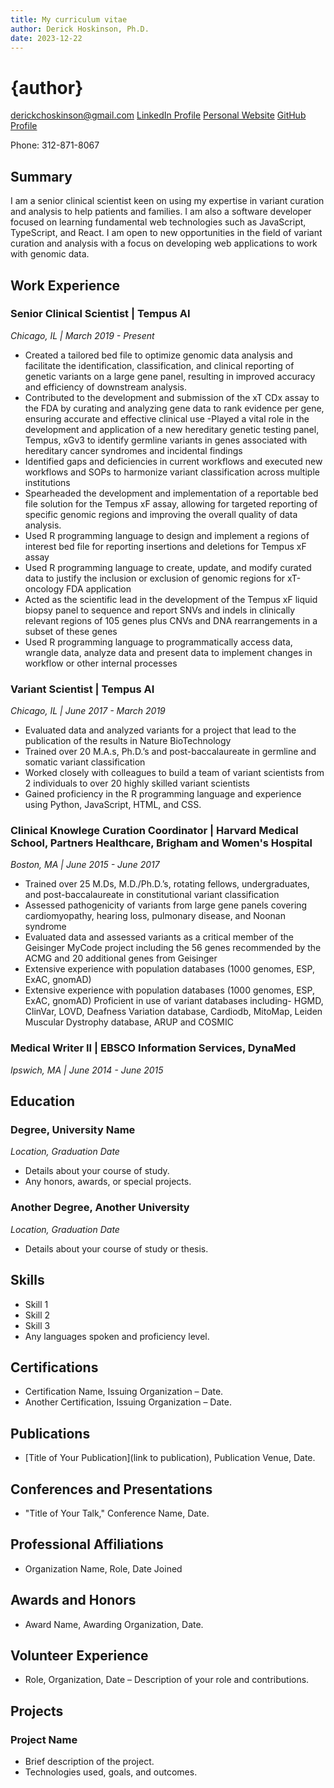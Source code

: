 ```yaml
---
title: My curriculum vitae
author: Derick Hoskinson, Ph.D.
date: 2023-12-22
---
```



# {author}

[derickchoskinson@gmail.com](mailto:derickchoskinson@gmail.com)
[LinkedIn Profile](https://www.linkedin.com/in/dhoskinson)
[Personal Website](https://derickhoskinson.com)
[GitHub Profile](https://github.com/Derick80)

Phone: 312-871-8067

## Summary

I am a senior clinical scientist keen on using my expertise in variant curation and analysis to help patients and families. I am also a software developer focused on learning fundamental web technologies such as JavaScript, TypeScript, and React. I am open to new opportunities in the field of variant curation and analysis with a focus on developing web applications to work with genomic data.

## Work Experience

### Senior Clinical Scientist | Tempus AI

_Chicago, IL | March 2019 - Present_

- Created a tailored bed file to optimize genomic data analysis and facilitate the identification, classification, and clinical reporting of genetic variants on a large gene panel, resulting in improved accuracy and efficiency of downstream analysis.
- Contributed to the development and submission of the xT CDx assay to the FDA by curating and analyzing gene data to rank evidence per gene, ensuring accurate and effective clinical use
  -Played a vital role in the development and application of a new hereditary genetic testing panel, Tempus, xGv3 to identify germline variants in genes associated with hereditary cancer syndromes and incidental findings
- Identified gaps and deficiencies in current workflows and executed new workflows and SOPs to harmonize variant classification across multiple institutions
- Spearheaded the development and implementation of a reportable bed file solution for the Tempus xF assay, allowing for targeted reporting of specific genomic regions and improving the overall quality of data analysis.
- Used R programming language to design and implement a regions of interest bed file for reporting insertions and deletions for Tempus xF assay
- Used R programming language to create, update, and modify curated data to justify the inclusion or exclusion of genomic regions for xT-oncology FDA application
- Acted as the scientific lead in the development of the Tempus xF liquid biopsy panel to sequence and report SNVs and indels in clinically relevant regions of 105 genes plus CNVs and DNA rearrangements in a subset of these genes
- Used R programming language to programmatically access data, wrangle data, analyze data and present data to implement changes in workflow or other internal processes

### Variant Scientist | Tempus AI

_Chicago, IL | June 2017 - March 2019_

- Evaluated data and analyzed variants for a project that lead to the publication of the results in Nature BioTechnology
- Trained over 20 M.A.s, Ph.D.’s and post-baccalaureate in germline and somatic variant classification
- Worked closely with colleagues to build a team of variant scientists from 2 individuals to over 20 highly skilled variant scientists
- Gained proficiency in the R programming language and experience using Python, JavaScript, HTML, and CSS.

### Clinical Knowlege Curation Coordinator | Harvard Medical School, Partners Healthcare, Brigham and Women's Hospital

_Boston, MA | June 2015 - June 2017_

- Trained over 25 M.Ds, M.D./Ph.D.’s, rotating fellows, undergraduates, and post-baccalaureate in constitutional variant classification
- Assessed pathogenicity of variants from large gene panels covering cardiomyopathy, hearing loss, pulmonary disease, and Noonan syndrome
- Evaluated data and assessed variants as a critical member of the Geisinger MyCode project including the 56 genes recommended by the ACMG and 20 additional genes from Geisinger
- Extensive experience with population databases (1000 genomes, ESP, ExAC, gnomAD)
- Extensive experience with population databases (1000 genomes, ESP, ExAC, gnomAD) Proficient in use of variant databases including- HGMD, ClinVar, LOVD, Deafness Variation database, Cardiodb, MitoMap, Leiden Muscular Dystrophy database, ARUP and COSMIC

### Medical Writer II | EBSCO Information Services, DynaMed

_Ipswich, MA | June 2014 - June 2015_

## Education

### Degree, University Name

_Location, Graduation Date_

- Details about your course of study.
- Any honors, awards, or special projects.

### Another Degree, Another University

_Location, Graduation Date_

- Details about your course of study or thesis.

## Skills

- Skill 1
- Skill 2
- Skill 3
- Any languages spoken and proficiency level.

## Certifications

- Certification Name, Issuing Organization – Date.
- Another Certification, Issuing Organization – Date.

## Publications

- [Title of Your Publication](link to publication), Publication Venue, Date.

## Conferences and Presentations

- "Title of Your Talk," Conference Name, Date.

## Professional Affiliations

- Organization Name, Role, Date Joined

## Awards and Honors

- Award Name, Awarding Organization, Date.

## Volunteer Experience

- Role, Organization, Date – Description of your role and contributions.

## Projects

### Project Name

- Brief description of the project.
- Technologies used, goals, and outcomes.
